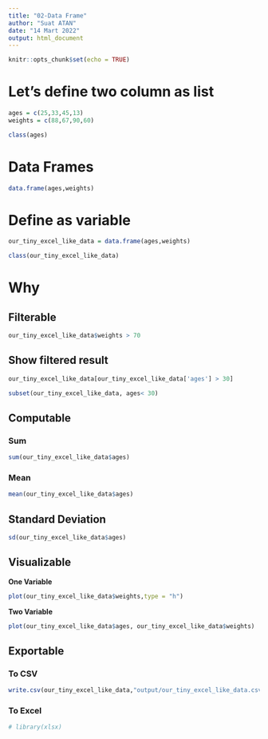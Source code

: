 ```yaml
---
title: "02-Data Frame"
author: "Suat ATAN"
date: "14 Mart 2022"
output: html_document
---
```


```r
knitr::opts_chunk$set(echo = TRUE)
```

# Let's define two column as list

```r
ages = c(25,33,45,13)
weights = c(88,67,90,60)
```

```r
class(ages)
```


# Data Frames 

```r
data.frame(ages,weights)
```

# Define as variable
```r
our_tiny_excel_like_data = data.frame(ages,weights)
```

```r
class(our_tiny_excel_like_data)
```


# Why

## Filterable

```r
our_tiny_excel_like_data$weights > 70
```

## Show filtered result


```r
our_tiny_excel_like_data[our_tiny_excel_like_data['ages'] > 30]
```


```r
subset(our_tiny_excel_like_data, ages< 30)
```

## Computable

### Sum
```r
sum(our_tiny_excel_like_data$ages)
```

### Mean

```r
mean(our_tiny_excel_like_data$ages)
```

## Standard Deviation

```r
sd(our_tiny_excel_like_data$ages)
```

## Visualizable

**One Variable**
```r
plot(our_tiny_excel_like_data$weights,type = "h")
```

**Two Variable**
```r
plot(our_tiny_excel_like_data$ages, our_tiny_excel_like_data$weights)
```

## Exportable

### To CSV
```r
write.csv(our_tiny_excel_like_data,"output/our_tiny_excel_like_data.csv")
```

### To Excel

```r
# library(xlsx)
```


